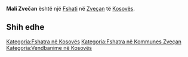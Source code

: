 {{Fshat në Kosovës
 | Emri                = Mali Zvečan
 | EmriAlt                = Mali Zvecan,Mali Zvechan,Mali Zvečan,Zvecan,Zvecan i Vogel,Zvechan,Zveçan i Vogël,Zvečan,Звечан,Мали Звечан
 | Emri (Rasa dhanore) = 
 | Figura              = 
 | Shteti              = Kosovës
 | Komuna              = Zveçan
 | Kodi postar         = 
 | Sipërfaqja          = 

 | Popullsia           = 

 | Regj. i popullsisë  = 
 | Dend. e popullsisë  = 
 | Faqja zyrtare       = 
 <!--- Koordinatat ----> 
 | Gjerësia            = 42.89722
 | Gjatësia            = 20.84944
 | Lartësia            = 
}}
'''Mali Zvečan''' është një [[Fshati]] në [[Zveçan]] të [[Kosovës]].

<!-- == Gjeografia == -->
<!-- == Historia == -->
<!-- == Demografia == -->
== Shih edhe ==
{{Komuna Zveçan}}
{{Kosovo-Administrata-Cung}}

[[Kategoria:Fshatra në Kosovës]]
[[Kategoria:Fshatra në Kommunes Zveçan]]
[[Kategoria:Vendbanime në Kosovës]]